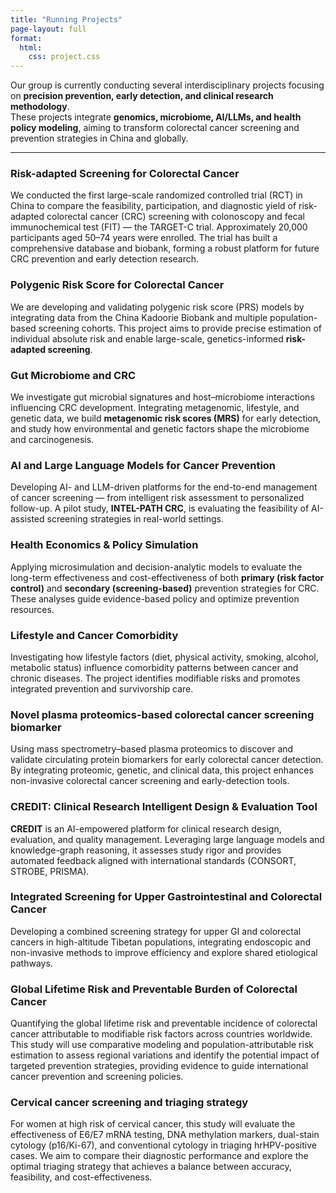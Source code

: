 ```yaml
---
title: "Running Projects"
page-layout: full
format:
  html:
    css: project.css
---
```


Our group is currently conducting several interdisciplinary projects focusing on **precision prevention, early detection, and clinical research methodology**.  
These projects integrate **genomics, microbiome, AI/LLMs, and health policy modeling**, aiming to transform colorectal cancer screening and prevention strategies in China and globally.

---

::: {.projects-grid}

::: {.project-card}
### Risk-adapted Screening for Colorectal Cancer
We conducted the first large-scale randomized controlled trial (RCT) in China to compare the feasibility, participation, and diagnostic yield of risk-adapted colorectal cancer (CRC) screening with colonoscopy and fecal immunochemical test (FIT) — the TARGET-C trial. Approximately 20,000 participants aged 50–74 years were enrolled. The trial has built a comprehensive database and biobank, forming a robust platform for future CRC prevention and early detection research.
:::

::: {.project-card}
### Polygenic Risk Score for Colorectal Cancer
We are developing and validating polygenic risk score (PRS) models by integrating data from the China Kadoorie Biobank and multiple population-based screening cohorts. This project aims to provide precise estimation of individual absolute risk and enable large-scale, genetics-informed **risk-adapted screening**.
:::

::: {.project-card}
### Gut Microbiome and CRC
We investigate gut microbial signatures and host–microbiome interactions influencing CRC development. Integrating metagenomic, lifestyle, and genetic data, we build **metagenomic risk scores (MRS)** for early detection, and study how environmental and genetic factors shape the microbiome and carcinogenesis.
:::

::: {.project-card}
### AI and Large Language Models for Cancer Prevention
Developing AI- and LLM-driven platforms for the end-to-end management of cancer screening — from intelligent risk assessment to personalized follow-up. A pilot study, **INTEL-PATH CRC**, is evaluating the feasibility of AI-assisted screening strategies in real-world settings.
:::

::: {.project-card}
### Health Economics & Policy Simulation
Applying microsimulation and decision-analytic models to evaluate the long-term effectiveness and cost-effectiveness of both **primary (risk factor control)** and **secondary (screening-based)** prevention strategies for CRC. These analyses guide evidence-based policy and optimize prevention resources.
:::

::: {.project-card}
### Lifestyle and Cancer Comorbidity
Investigating how lifestyle factors (diet, physical activity, smoking, alcohol, metabolic status) influence comorbidity patterns between cancer and chronic diseases. The project identifies modifiable risks and promotes integrated prevention and survivorship care.
:::

::: {.project-card}
### Novel plasma proteomics-based colorectal cancer screening biomarker
Using mass spectrometry–based plasma proteomics to discover and validate circulating protein biomarkers for early colorectal cancer detection. By integrating proteomic, genetic, and clinical data, this project enhances non-invasive colorectal cancer screening and early-detection tools.
:::

::: {.project-card}
### CREDIT: Clinical Research Intelligent Design & Evaluation Tool
**CREDIT** is an AI-empowered platform for clinical research design, evaluation, and quality management. Leveraging large language models and knowledge-graph reasoning, it assesses study rigor and provides automated feedback aligned with international standards (CONSORT, STROBE, PRISMA).
:::

::: {.project-card}
### Integrated Screening for Upper Gastrointestinal and Colorectal Cancer
Developing a combined screening strategy for upper GI and colorectal cancers in high-altitude Tibetan populations, integrating endoscopic and non-invasive methods to improve efficiency and explore shared etiological pathways.
:::

::: {.project-card}
### Global Lifetime Risk and Preventable Burden of Colorectal Cancer
Quantifying the global lifetime risk and preventable incidence of colorectal cancer attributable to modifiable risk factors across countries worldwide. This study will use comparative modeling and population-attributable risk estimation to assess regional variations and identify the potential impact of targeted prevention strategies, providing evidence to guide international cancer prevention and screening policies.
:::

::: {.project-card}
### Cervical cancer screening and triaging strategy
For women at high risk of cervical cancer, this study will evaluate the effectiveness of E6/E7 mRNA testing, DNA methylation markers, dual-stain cytology (p16/Ki-67), and conventional cytology in triaging hrHPV-positive cases. We aim to compare their diagnostic performance and explore the optimal triaging strategy that achieves a balance between accuracy, feasibility, and cost-effectiveness.
:::

:::